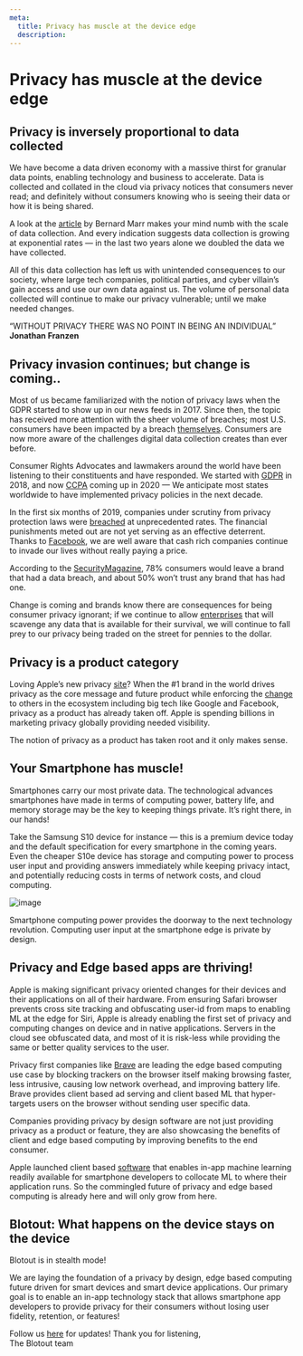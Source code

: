 ```yaml
---
meta:
  title: Privacy has muscle at the device edge
  description:
---
```


<MDX>

# Privacy has muscle at the device edge


## Privacy is inversely proportional to data collected

We have become a data driven economy with a massive thirst for granular data points, enabling technology and business to accelerate. Data is collected and collated in the cloud via privacy notices that consumers never read; and definitely without consumers knowing who is seeing their data or how it is being shared.

A look at the [article](https://www.forbes.com/sites/bernardmarr/2015/09/30/big-data-20-mind-boggling-facts-everyone-must-read/?sh=6d1fb8b017b1) by Bernard Marr makes your mind numb with the scale of data collection. And every indication suggests data collection is growing at exponential rates — in the last two years alone we doubled the data we have collected.

All of this data collection has left us with unintended consequences to our society, where large tech companies, political parties, and cyber villain’s gain access and use our own data against us. The volume of personal data collected will continue to make our privacy vulnerable; until we make needed changes.

“WITHOUT PRIVACY THERE WAS NO POINT IN BEING AN INDIVIDUAL”  
**Jonathan Franzen**

##  Privacy invasion continues; but change is coming..

Most of us became familiarized with the notion of privacy laws when the GDPR started to show up in our news feeds in 2017. Since then, the topic has received more attention with the sheer volume of breaches; most U.S. consumers have been impacted by a breach [themselves](https://www.thebalance.com/the-10-biggest-data-breaches-that-affected-u-s-consumers-4570940). Consumers are now more aware of the challenges digital data collection creates than ever before.

Consumer Rights Advocates and lawmakers around the world have been listening to their constituents and have responded. We started with [GDPR](https://gdpr.eu/) in 2018, and now [CCPA](https://oag.ca.gov/privacy/ccpa) coming up in 2020 — We anticipate most states worldwide to have implemented privacy policies in the next decade.

In the first six months of 2019, companies under scrutiny from privacy protection laws were [breached](https://www.forbes.com/sites/daveywinder/2019/08/20/data-breaches-expose-41-billion-records-in-first-six-months-of-2019/?sh=41b25740bd54) at unprecedented rates. The financial punishments meted out are not yet serving as an effective deterrent. Thanks to [Facebook](https://www.washingtonpost.com/news/powerpost/paloma/the-technology-202/2019/11/07/the-technology-202-facebook-won-t-get-past-the-cambridge-analytica-scandal-anytime-soon/5dc307cd602ff1184c316290/), we are well aware that cash rich companies continue to invade our lives without really paying a price.

According to the [SecurityMagazine](https://www.securitymagazine.com/articles/89777-shows-consumers-are-abandoning-brands-after-data-breaches), 78% consumers would leave a brand that had a data breach, and about 50% won’t trust any brand that has had one.

Change is coming and brands know there are consequences for being consumer privacy ignorant; if we continue to allow [enterprises](https://www.nbcnews.com/business/consumer/trust-facebook-has-dropped-51-percent-cambridge-analytica-scandal-n867011) that will scavenge any data that is available for their survival, we will continue to fall prey to our privacy being traded on the street for pennies to the dollar.

## Privacy is a product category

Loving Apple’s new privacy [site](https://www.apple.com/privacy/)? When the #1 brand in the world drives privacy as the core message and future product while enforcing the [change](https://www.forbes.com/sites/kateoflahertyuk/2019/11/06/apple-issues-new-blow-to-facebook-and-google-with-this-privacy-move/?sh=3b440aa5481d) to others in the ecosystem including big tech like Google and Facebook, privacy as a product has already taken off. Apple is spending billions in marketing privacy globally providing needed visibility.

The notion of privacy as a product has taken root and it only makes sense.

## Your Smartphone has muscle!

Smartphones carry our most private data. The technological advances smartphones have made in terms of computing power, battery life, and memory storage may be the key to keeping things private. It’s right there, in our hands!

Take the Samsung S10 device for instance — this is a premium device today and the default specification for every smartphone in the coming years. Even the cheaper S10e device has storage and computing power to process user input and providing answers immediately while keeping privacy intact, and potentially reducing costs in terms of network costs, and cloud computing.

![image](/images/blog/compare.png)

Smartphone computing power provides the doorway to the next technology revolution. Computing user input at the smartphone edge is private by design.

## Privacy and Edge based apps are thriving!

Apple is making significant privacy oriented changes for their devices and their applications on all of their hardware. From ensuring Safari browser prevents cross site tracking and obfuscating user-id from maps to enabling ML at the edge for Siri, Apple is already enabling the first set of privacy and computing changes on device and in native applications. Servers in the cloud see obfuscated data, and most of it is risk-less while providing the same or better quality services to the user.

Privacy first companies like [Brave](https://brave.com/) are leading the edge based computing use case by blocking trackers on the browser itself making browsing faster, less intrusive, causing low network overhead, and improving battery life. Brave provides client based ad serving and client based ML that hyper-targets users on the browser without sending user specific data.

Companies providing privacy by design software are not just providing privacy as a product or feature, they are also showcasing the benefits of client and edge based computing by improving benefits to the end consumer.

Apple launched client based [software](https://venturebeat.com/2019/06/03/apple-debuts-core-ml-3-with-on-device-machine-learning/) that enables in-app machine learning readily available for smartphone developers to collocate ML to where their application runs. So the commingled future of privacy and edge based computing is already here and will only grow from here.

## Blotout: What happens on the device stays on the device

Blotout is in stealth mode!

We are laying the foundation of a privacy by design, edge based computing future driven for smart devices and smart device applications. Our primary goal is to enable an in-app technology stack that allows smartphone app developers to provide privacy for their consumers without losing user fidelity, retention, or features!

Follow us [here](https://blotout.io/) for updates! Thank you for listening,  
The Blotout team

</MDX>